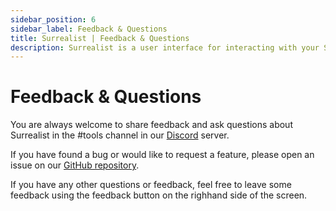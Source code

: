 ```yaml
---
sidebar_position: 6
sidebar_label: Feedback & Questions
title: Surrealist | Feedback & Questions
description: Surrealist is a user interface for interacting with your SurrealDB database visually. It enables you to seamlessly connect to any SurrealDB instance, allowing you to execute queries, explore your tables, design your schemas, and much more.
---
```


# Feedback & Questions

You are always welcome to share feedback and ask questions about Surrealist in the #tools channel in our [Discord](https://discord.gg/surrealdb) server.

If you have found a bug or would like to request a feature, please open an issue on our [GitHub repository](https://github.com/surrealdb/surrealist).

If you have any other questions or feedback, feel free to leave some feedback using the feedback button on the righhand side of the screen.